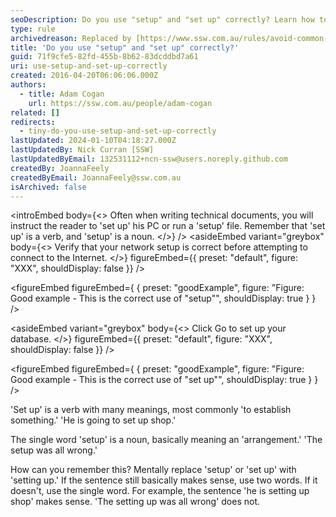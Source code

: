 ```yaml
---
seoDescription: Do you use "setup" and "set up" correctly? Learn how to establish the correct usage of these words as nouns and verbs.
type: rule
archivedreason: Replaced by [https://www.ssw.com.au/rules/avoid-common-mistakes](/rules/avoid-common-mistakes)
title: 'Do you use "setup" and "set up" correctly?'
guid: 71f9cfe5-82fd-455b-8b62-83dcddbd7a61
uri: use-setup-and-set-up-correctly
created: 2016-04-20T06:06:06.000Z
authors:
  - title: Adam Cogan
    url: https://ssw.com.au/people/adam-cogan
related: []
redirects:
  - tiny-do-you-use-setup-and-set-up-correctly
lastUpdated: 2024-01-10T04:18:27.000Z
lastUpdatedBy: Nick Curran [SSW]
lastUpdatedByEmail: 132531112+ncn-ssw@users.noreply.github.com
createdBy: JoannaFeely
createdByEmail: JoannaFeely@ssw.com.au
isArchived: false
---
```


<introEmbed
  body={<>
Often when writing technical documents, you will instruct the reader to 'set up' his PC or run a 'setup' file. Remember that 'set up' is a verb, and 'setup' is a noun.
  </>}
/>
<asideEmbed
  variant="greybox"
  body={<>
    Verify that your network setup is correct before attempting to connect to the Internet.
  </>}
  figureEmbed={{
    preset: "default",
    figure: "XXX",
    shouldDisplay: false
  }}
/>

<figureEmbed figureEmbed={ {
  preset: "goodExample",
  figure: "Figure: Good example - This is the correct use of \"setup\"",
  shouldDisplay: true
} } />


<asideEmbed
  variant="greybox"
  body={<>
    Click Go to set up your database.
  </>}
  figureEmbed={{
    preset: "default",
    figure: "XXX",
    shouldDisplay: false
  }}
/>

<figureEmbed figureEmbed={ {
  preset: "goodExample",
  figure: "Figure: Good example - This is the correct use of \"set up\"",
  shouldDisplay: true
} } />


'Set up' is a verb with many meanings, most commonly 'to establish something.' 'He is going to set up shop.'

The single word 'setup' is a noun, basically meaning an 'arrangement.' 'The setup was all wrong.'

How can you remember this? Mentally replace 'setup' or 'set up' with 'setting up.' If the sentence still basically makes sense, use two words. If it doesn't, use the single word. For example, the sentence 'he is setting up shop' makes sense. 'The setting up was all wrong' does not.
